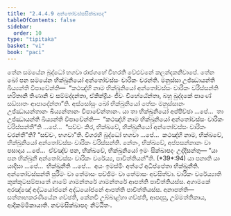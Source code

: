 ```yaml
---
title: "2.4.4.9 අන්තෝවස්සසික්ඛාපද"
tableOfContents: false
sidebar:
  order: 10
type: "tipitaka"
basket: "vi"
book: "paci"
---
```



<DynamicBreadcrumb />

<Division number="969" book="paci">

<Paragraph number="2974" book="paci">
තේන සමයේන බුද්ධෝ භගවා රාජගහේ විහරති වේළුවනේ කලන්දකනිවාපේ. තේන ඛෝ පන සමයේන භික්ඛුනියෝ අන්තෝවස්සං චාරිකං චරන්ති. මනුස්සා උජ්ඣායන්ති ඛිය්‍යන්ති විපාචේන්ති—  “කථඤ්හි නාම භික්ඛුනියෝ අන්තෝවස්සං චාරිකං චරිස්සන්ති හරිතානි තිණානි ච සම්මද්දන්තා, ඒකින්ද්‍රියං ජීවං විහේඨේන්තා, බහූ ඛුද්දකේ පාණේ සඞ්ඝාතං ආපාදේන්තා”ති.
</Paragraph>

<Paragraph number="2975" book="paci">
අස්සෝසුං ඛෝ භික්ඛුනියෝ තේසං මනුස්සානං උජ්ඣායන්තානං ඛිය්‍යන්තානං විපාචේන්තානං. යා තා භික්ඛුනියෝ අප්පිච්ඡා …පේ…  තා උජ්ඣායන්ති ඛිය්‍යන්ති විපාචේන්ති—  “කථඤ්හි නාම භික්ඛුනියෝ අන්තෝවස්සං චාරිකං චරිස්සන්තී”ති …පේ…  “සච්චං කිර, භික්ඛවේ, භික්ඛුනියෝ අන්තෝවස්සං චාරිකං චරන්තී”ති? “සච්චං, භගවා”ති. විගරහි බුද්ධෝ භගවා …පේ…  කථඤ්හි නාම, භික්ඛවේ, භික්ඛුනියෝ අන්තෝවස්සං චාරිකං චරිස්සන්ති. නේතං, භික්ඛවේ, අප්පසන්නානං වා පසාදාය …පේ…  ඒවඤ්ච පන, භික්ඛවේ, භික්ඛුනියෝ ඉමං සික්ඛාපදං උද්දිසන්තු—
</Paragraph>

</Division>
<Division number="970" book="paci">

<Paragraph number="2976" book="paci">
<Emphasis>“යා පන භික්ඛුනී අන්තෝවස්සං චාරිකං චරේය්‍ය, පාචිත්තියන්”</Emphasis>ති. (*39*:<Emphasis>94</Emphasis>)
</Paragraph>

</Division>
<Division number="971" book="paci">

<Paragraph number="2977" book="paci">
<Emphasis>යා පනා</Emphasis>ති යා යාදිසා …පේ…  <Emphasis>භික්ඛුනී</Emphasis>ති …පේ…  අයං ඉමස්මිං අත්ථේ අධිප්පේතා භික්ඛුනීති.
</Paragraph>

<Paragraph number="2978" book="paci">
<Emphasis>අන්තෝවස්සන්</Emphasis>ති පුරිමං වා තේමාසං පච්ඡිමං වා තේමාසං අවසිත්වා.
</Paragraph>

<Paragraph number="2979" book="paci">
<Emphasis>චාරිකං චරේය්‍යා</Emphasis>ති කුක්කුටසම්පාතේ ගාමේ ගාමන්තරේ ගාමන්තරේ ආපත්ති පාචිත්තියස්ස. අගාමකේ අරඤ්ඤේ අද්ධයෝජනේ අද්ධයෝජනේ ආපත්ති පාචිත්තියස්ස.
</Paragraph>

</Division>
<Division number="972" book="paci">

<Paragraph number="2980" book="paci">
අනාපත්ති—  සත්තාහකරණීයේන ගච්ඡති, කේනචි උබ්බාළ්හා ගච්ඡති, ආපදාසු, උම්මත්තිකාය, ආදිකම්මිකායාති.

</Paragraph>
</Division>

<Paragraph number="2981" type="center" book="paci">
නවමසික්ඛාපදං නිට්ඨිතං.
</Paragraph>